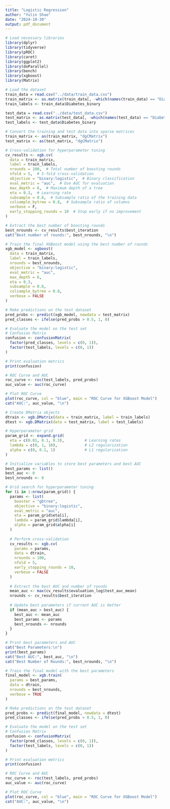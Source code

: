 ```yaml
---
title: "Logistic Regression"
author: "Yulin Shao"
date: "2024-10-30"
output: pdf_document
---
```


```r
# Load necessary libraries
library(dplyr)
library(tidyverse)
library(pROC)
library(caret)
library(ggplot2)
library(doParallel)
library(bench)
library(xgboost)
library(Matrix)
```

```r
# Load the dataset
train_data = read.csv("../data/train_data.csv")
train_matrix <- as.matrix(train_data[, -which(names(train_data) == "Diabetes_binary")])
train_labels <- train_data$Diabetes_binary

test_data = read.csv("../data/test_data.csv")
test_matrix <- as.matrix(test_data[, -which(names(test_data) == "Diabetes_binary")])
test_labels <- test_data$Diabetes_binary

# Convert the training and test data into sparse matrices
train_matrix <- as(train_matrix, "dgCMatrix")
test_matrix <- as(test_matrix, "dgCMatrix")
```

```r
# Cross-validation for hyperparameter tuning
cv_results <- xgb.cv(
  data = train_matrix,
  label = train_labels,
  nrounds = 100,  # Total number of boosting rounds
  nfold = 5,  # 5-fold cross-validation
  objective = "binary:logistic",  # Binary classification
  eval_metric = "auc",  # Use AUC for evaluation
  max_depth = 6,  # Maximum depth of a tree
  eta = 0.3,  # Learning rate
  subsample = 0.8,  # Subsample ratio of the training data
  colsample_bytree = 0.8,  # Subsample ratio of columns
  verbose = F,
  early_stopping_rounds = 10  # Stop early if no improvement
)

# Extract the best number of boosting rounds
best_nrounds <- cv_results$best_iteration
cat("Best number of rounds:", best_nrounds, "\n")

# Train the final XGBoost model using the best number of rounds
xgb_model <- xgboost(
  data = train_matrix,
  label = train_labels,
  nrounds = best_nrounds,
  objective = "binary:logistic",
  eval_metric = "auc",
  max_depth = 6,
  eta = 0.3,
  subsample = 0.8,
  colsample_bytree = 0.8,
  verbose = FALSE
)

# Make predictions on the test dataset
pred_probs <- predict(xgb_model, newdata = test_matrix)
pred_classes <- ifelse(pred_probs > 0.5, 1, 0)

# Evaluate the model on the test set
# Confusion Matrix
confusion <- confusionMatrix(
  factor(pred_classes, levels = c(0, 1)), 
  factor(test_labels, levels = c(0, 1))
)

# Print evaluation metrics
print(confusion)

# ROC Curve and AUC
roc_curve <- roc(test_labels, pred_probs)
auc_value <- auc(roc_curve)

# Plot ROC Curve
plot(roc_curve, col = "blue", main = "ROC Curve for XGBoost Model")
cat("AUC:", auc_value, "\n")
```
```r
# Create DMatrix objects
dtrain <- xgb.DMatrix(data = train_matrix, label = train_labels)
dtest <- xgb.DMatrix(data = test_matrix, label = test_labels)

# Hyperparameter grid
param_grid <- expand.grid(
  eta = c(0.01, 0.1, 0.3),         # Learning rates
  lambda = c(0, 1, 10),            # L2 regularization
  alpha = c(0, 0.1, 1)             # L1 regularization
)

# Initialize variables to store best parameters and best AUC
best_params <- list()
best_auc <- 0
best_nrounds <- 0

# Grid search for hyperparameter tuning
for (i in 1:nrow(param_grid)) {
  params <- list(
    booster = "gbtree",
    objective = "binary:logistic",
    eval_metric = "auc",
    eta = param_grid$eta[i],
    lambda = param_grid$lambda[i],
    alpha = param_grid$alpha[i]
  )
  
  # Perform cross-validation
  cv_results <- xgb.cv(
    params = params,
    data = dtrain,
    nrounds = 100,
    nfold = 5,
    early_stopping_rounds = 10,
    verbose = FALSE
  )
  
  # Extract the best AUC and number of rounds
  mean_auc <- max(cv_results$evaluation_log$test_auc_mean)
  nrounds <- cv_results$best_iteration
  
  # Update best parameters if current AUC is better
  if (mean_auc > best_auc) {
    best_auc <- mean_auc
    best_params <- params
    best_nrounds <- nrounds
  }
}

# Print best parameters and AUC
cat("Best Parameters:\n")
print(best_params)
cat("Best AUC:", best_auc, "\n")
cat("Best Number of Rounds:", best_nrounds, "\n")

# Train the final model with the best parameters
final_model <- xgb.train(
  params = best_params,
  data = dtrain,
  nrounds = best_nrounds,
  verbose = TRUE
)

# Make predictions on the test dataset
pred_probs <- predict(final_model, newdata = dtest)
pred_classes <- ifelse(pred_probs > 0.5, 1, 0)

# Evaluate the model on the test set
# Confusion Matrix
confusion <- confusionMatrix(
  factor(pred_classes, levels = c(0, 1)), 
  factor(test_labels, levels = c(0, 1))
)

# Print evaluation metrics
print(confusion)

# ROC Curve and AUC
roc_curve <- roc(test_labels, pred_probs)
auc_value <- auc(roc_curve)

# Plot ROC Curve
plot(roc_curve, col = "blue", main = "ROC Curve for XGBoost Model")
cat("AUC:", auc_value, "\n")
```

